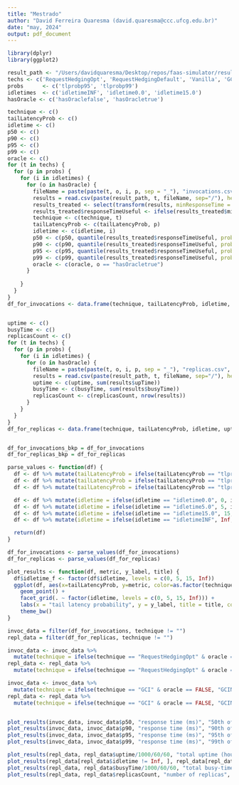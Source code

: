 ```yaml
---
title: "Mestrado"
author: "David Ferreira Quaresma (david.quaresma@ccc.ufcg.edu.br)"
date: "may, 2024"
output: pdf_document
---
```


```r
library(dplyr)
library(ggplot2)

result_path <- "/Users/davidquaresma/Desktop/repos/faas-simulator/results_sample"
techs <- c('RequestHedgingOpt', 'RequestHedgingDefault', 'Vanilla', 'GCI')
probs      <- c('tlprobp95', 'tlprobp99')
idletimes  <- c('idletimeINF', 'idletime0.0', 'idletime15.0')
hasOracle <- c('hasOraclefalse', 'hasOracletrue')

technique <- c()
tailLatencyProb <- c()
idletime <- c()
p50 <- c()
p90 <- c()
p95 <- c()
p99 <- c()
oracle <- c()
for (t in techs) {
  for (p in probs) {
    for (i in idletimes) {
      for (o in hasOracle) {
        fileName = paste(paste(t, o, i, p, sep = "_"), "invocations.csv", sep="-")
        results = read.csv(paste(result_path, t, fileName, sep="/"), header = TRUE)
        results_treated <- select(transform(results, minResponseTime = pmin(responseTime, rHresponseTime)), responseTime, rHresponseTime, minResponseTime)
        results_treated$responseTimeUseful <- ifelse(results_treated$minResponseTime != 0, results_treated$minResponseTime, results_treated$responseTime)
        technique <- c(technique, t)
        tailLatencyProb <- c(tailLatencyProb, p)
        idletime <- c(idletime, i)
        p50 <- c(p50, quantile(results_treated$responseTimeUseful, probs = 0.5))
        p90 <- c(p90, quantile(results_treated$responseTimeUseful, probs = 0.90))
        p95 <- c(p95, quantile(results_treated$responseTimeUseful, probs = 0.95))
        p99 <- c(p99, quantile(results_treated$responseTimeUseful, probs = 0.99))
        oracle <- c(oracle, o == "hasOracletrue")
      }
     
    }
  }
}
df_for_invocations <- data.frame(technique, tailLatencyProb, idletime, p50, p90, p95, p99, oracle)


uptime <- c()
busyTime <- c()
replicasCount <- c()
for (t in techs) {
  for (p in probs) {
    for (i in idletimes) {
      for (o in hasOracle) {
        fileName = paste(paste(t, o, i, p, sep = "_"), "replicas.csv", sep="-")
        results = read.csv(paste(result_path, t, fileName, sep="/"), header = TRUE)
        uptime <- c(uptime, sum(results$upTime))
        busyTime <- c(busyTime, sum(results$busyTime))
        replicasCount <- c(replicasCount, nrow(results))
      }
    }
  }
}
df_for_replicas <- data.frame(technique, tailLatencyProb, idletime, uptime, busyTime, replicasCount, oracle)


df_for_invocations_bkp = df_for_invocations
df_for_replicas_bkp = df_for_replicas

parse_values <- function(df) {
  df <- df %>% mutate(tailLatencyProb = ifelse(tailLatencyProb == "tlprobp90", 90, tailLatencyProb))
  df <- df %>% mutate(tailLatencyProb = ifelse(tailLatencyProb == "tlprobp95", 95, tailLatencyProb))
  df <- df %>% mutate(tailLatencyProb = ifelse(tailLatencyProb == "tlprobp99", 99, tailLatencyProb))

  df <- df %>% mutate(idletime = ifelse(idletime == "idletime0.0", 0, idletime))
  df <- df %>% mutate(idletime = ifelse(idletime == "idletime5.0", 5, idletime))
  df <- df %>% mutate(idletime = ifelse(idletime == "idletime15.0", 15, idletime))
  df <- df %>% mutate(idletime = ifelse(idletime == "idletimeINF", Inf, idletime))

  return(df)
}

df_for_invocations <- parse_values(df_for_invocations)
df_for_replicas <- parse_values(df_for_replicas)

plot_results <- function(df, metric, y_label, title) {
  df$idletime_f <- factor(df$idletime, levels = c(0, 5, 15, Inf))
  ggplot(df, aes(x=tailLatencyProb, y=metric, color=as.factor(technique))) +
    geom_point() + 
    facet_grid(. ~ factor(idletime, levels = c(0, 5, 15, Inf))) +
    labs(x = "tail latency probability", y = y_label, title = title, colour = "technique") +
    theme_bw()
}
```

```r
invoc_data = filter(df_for_invocations, technique != "")
repl_data = filter(df_for_replicas, technique != "")

invoc_data <- invoc_data %>%
  mutate(technique = ifelse(technique == "RequestHedgingOpt" & oracle == FALSE, "RequestHedgingOptNoOracle", technique))
repl_data <- repl_data %>%
  mutate(technique = ifelse(technique == "RequestHedgingOpt" & oracle == FALSE, "RequestHedgingOptNoOracle", technique))

invoc_data <- invoc_data %>%
  mutate(technique = ifelse(technique == "GCI" & oracle == FALSE, "GCINoOracle", technique))
repl_data <- repl_data %>%
  mutate(technique = ifelse(technique == "GCI" & oracle == FALSE, "GCINoOracle", technique))


plot_results(invoc_data, invoc_data$p50, "response time (ms)", "50th of invocations' response time for each idletime")
plot_results(invoc_data, invoc_data$p90, "response time (ms)", "90th of invocations' response time for each idletime")
plot_results(invoc_data, invoc_data$p95, "response time (ms)", "95th of invocations' response time for each idletime")
plot_results(invoc_data, invoc_data$p99, "response time (ms)", "99th of invocations' response time for each idletime")

plot_results(repl_data, repl_data$uptime/1000/60/60, "total uptime (hour)", "Total replicas UpTime for each idletime")
plot_results(repl_data[repl_data$idletime != Inf, ], repl_data[repl_data$idletime != Inf, ]$uptime/1000/60/60, "total uptime (hour)", "Total replicas UpTime for each idletime (excluding Inf)")
plot_results(repl_data, repl_data$busyTime/1000/60/60, "total busy-time (hour)", "Total replicas BusyTime for each idletime")
plot_results(repl_data, repl_data$replicasCount, "number of replicas", "Total number of replicas created for each idletime")
```

